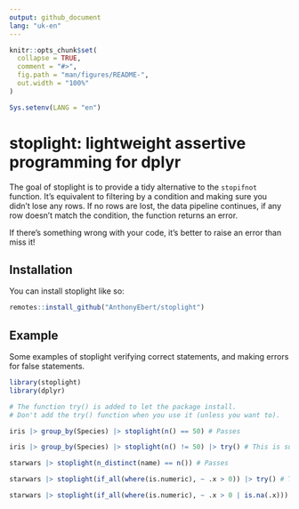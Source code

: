 ```yaml
---
output: github_document
lang: "uk-en"
---
```


<!-- README.md is generated from README.Rmd. Please edit that file -->

```r
knitr::opts_chunk$set(
  collapse = TRUE,
  comment = "#>",
  fig.path = "man/figures/README-",
  out.width = "100%"
)

Sys.setenv(LANG = "en")
```

# stoplight: lightweight assertive programming for dplyr

The goal of stoplight is to provide a tidy alternative to the `stopifnot` function. It's equivalent to filtering by a condition and making sure you didn't lose any rows. If no rows are lost, the data pipeline continues, if any row doesn't match the condition, the function returns an error. 

If there's something wrong with your code, it's better to raise an error than miss it! 

## Installation

You can install stoplight like so:

```r
remotes::install_github("AnthonyEbert/stoplight")
```

## Example

Some examples of stoplight verifying correct statements, and making errors for false statements. 

```r
library(stoplight)
library(dplyr)

# The function try() is added to let the package install.
# Don't add the try() function when you use it (unless you want to).

iris |> group_by(Species) |> stoplight(n() == 50) # Passes

iris |> group_by(Species) |> stoplight(n() != 50) |> try() # This is supposed to error

starwars |> stoplight(n_distinct(name) == n()) # Passes

starwars |> stoplight(if_all(where(is.numeric), ~ .x > 0)) |> try() # This is supposed to error

starwars |> stoplight(if_all(where(is.numeric), ~ .x > 0 | is.na(.x))) # Passes
```

